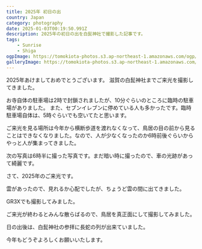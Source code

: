 ```yaml
---
title: 2025年 初日の出
country: Japan
category: photography
date: 2025-01-03T00:19:50.991Z
description: 2025年の初日の出を白髭神社で撮影した記事です。
tags:
    - Sunrise
    - Shiga
ogpImage: https://tomokiota-photos.s3.ap-northeast-1.amazonaws.com/ogp/happy-new-year-2025.png
galleryImage: https://tomokiota-photos.s3.ap-northeast-1.amazonaws.com/2024/happy-new-year/083A5193-3.jpg
---
```


2025年あけましておめでとうございます。
滋賀の白髭神社までご来光を撮影してきました。

お寺自体の駐車場は2時で封鎖されましたが、10分ぐらいのところに臨時の駐車場がありました。
また、セブンイレブンに停めている人も多かったです。臨時駐車場自体は、5時ぐらいでも空いてたと思います。

ご来光を見る場所は今年から横断歩道を渡れなくなって、鳥居の目の前から見ることはできなくなりました。なので、人が少なくなったのか6時前後ぐらいからやっと人が集まってきました。

次の写真は6時半に撮った写真です。まだ暗い時に撮ったので、車の光跡があって綺麗です。

<BlogImage src="https://tomokiota-photos.s3.ap-northeast-1.amazonaws.com/2024/happy-new-year/ALP05063-2.jpg" width={1000} priority/>

<BlogImage src="https://tomokiota-photos.s3.ap-northeast-1.amazonaws.com/2024/happy-new-year/083A5111.jpg" width={600} priority/>

さて、2025年のご来光です。

<BlogImage src="https://tomokiota-photos.s3.ap-northeast-1.amazonaws.com/2024/happy-new-year/ALP05135-2.jpg" width={1000} />

雲があったので、見れるか心配でしたが、ちょうど雲の間に出てきました。

<BlogImage src="https://tomokiota-photos.s3.ap-northeast-1.amazonaws.com/2024/happy-new-year/083A5193-3.jpg" width={1000} />

GR3Xでも撮影してみました。

<BlogImage src="https://tomokiota-photos.s3.ap-northeast-1.amazonaws.com/2024/happy-new-year/R0000591.jpg" width={1000} />

ご来光が終わるとみんな散らばるので、鳥居を真正面にして撮影してみました。

<BlogImage src="https://tomokiota-photos.s3.ap-northeast-1.amazonaws.com/2024/happy-new-year/ALP05183.jpg" width={500} />

<BlogImage src="https://tomokiota-photos.s3.ap-northeast-1.amazonaws.com/2024/happy-new-year/ALP05178.jpg" width={1000} />

日の出後は、白髭神社の参拝に長蛇の列が出来ていました。

<BlogImage src="https://tomokiota-photos.s3.ap-northeast-1.amazonaws.com/2024/happy-new-year/ALP05197.jpg" width={500} />

<BlogImage src="https://tomokiota-photos.s3.ap-northeast-1.amazonaws.com/2024/happy-new-year/ALP05198.jpg" width={1000} />

今年もどうぞよろしくお願いいたします。
